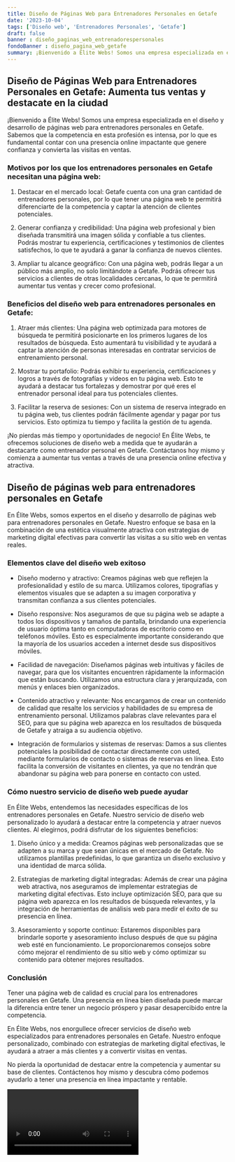 ```yaml
---
title: Diseño de Páginas Web para Entrenadores Personales en Getafe
date: '2023-10-04'
tags: ['Diseño web', 'Entrenadores Personales', 'Getafe']
draft: false
banner : diseño_paginas_web_entrenadorespersonales
fondoBanner : diseño_pagina_web_getafe
summary: ¡Bienvenido a Élite Webs! Somos una empresa especializada en el diseño y desarrollo de páginas web para entrenadores personales en Getafe. Sabemos que la competencia en esta profesión es intensa, por lo que es fundamental contar con una presencia online impactante que genere confianza y convierta las visitas en ventas.
---
```


## Diseño de Páginas Web para Entrenadores Personales en Getafe: Aumenta tus ventas y destacate en la ciudad

¡Bienvenido a Élite Webs! Somos una empresa especializada en el diseño y desarrollo de páginas web para entrenadores personales en Getafe. Sabemos que la competencia en esta profesión es intensa, por lo que es fundamental contar con una presencia online impactante que genere confianza y convierta las visitas en ventas.

### Motivos por los que los entrenadores personales en Getafe necesitan una página web:

1. Destacar en el mercado local: Getafe cuenta con una gran cantidad de entrenadores personales, por lo que tener una página web te permitirá diferenciarte de la competencia y captar la atención de clientes potenciales.

2. Generar confianza y credibilidad: Una página web profesional y bien diseñada transmitirá una imagen sólida y confiable a tus clientes. Podrás mostrar tu experiencia, certificaciones y testimonios de clientes satisfechos, lo que te ayudará a ganar la confianza de nuevos clientes.

3. Ampliar tu alcance geográfico: Con una página web, podrás llegar a un público más amplio, no solo limitándote a Getafe. Podrás ofrecer tus servicios a clientes de otras localidades cercanas, lo que te permitirá aumentar tus ventas y crecer como profesional.

### Beneficios del diseño web para entrenadores personales en Getafe:

1. Atraer más clientes: Una página web optimizada para motores de búsqueda te permitirá posicionarte en los primeros lugares de los resultados de búsqueda. Esto aumentará tu visibilidad y te ayudará a captar la atención de personas interesadas en contratar servicios de entrenamiento personal.

2. Mostrar tu portafolio: Podrás exhibir tu experiencia, certificaciones y logros a través de fotografías y videos en tu página web. Esto te ayudará a destacar tus fortalezas y demostrar por qué eres el entrenador personal ideal para tus potenciales clientes.

3. Facilitar la reserva de sesiones: Con un sistema de reserva integrado en tu página web, tus clientes podrán fácilmente agendar y pagar por tus servicios. Esto optimiza tu tiempo y facilita la gestión de tu agenda.

¡No pierdas más tiempo y oportunidades de negocio! En Élite Webs, te ofrecemos soluciones de diseño web a medida que te ayudarán a destacarte como entrenador personal en Getafe. Contáctanos hoy mismo y comienza a aumentar tus ventas a través de una presencia online efectiva y atractiva.

<GifSeo />

<Cta />

## Diseño de páginas web para entrenadores personales en Getafe

En Élite Webs, somos expertos en el diseño y desarrollo de páginas web para entrenadores personales en Getafe. Nuestro enfoque se basa en la combinación de una estética visualmente atractiva con estrategias de marketing digital efectivas para convertir las visitas a su sitio web en ventas reales.

### Elementos clave del diseño web exitoso

- Diseño moderno y atractivo: Creamos páginas web que reflejen la profesionalidad y estilo de su marca. Utilizamos colores, tipografías y elementos visuales que se adapten a su imagen corporativa y transmitan confianza a sus clientes potenciales.

- Diseño responsive: Nos aseguramos de que su página web se adapte a todos los dispositivos y tamaños de pantalla, brindando una experiencia de usuario óptima tanto en computadoras de escritorio como en teléfonos móviles. Esto es especialmente importante considerando que la mayoría de los usuarios acceden a internet desde sus dispositivos móviles.

- Facilidad de navegación: Diseñamos páginas web intuitivas y fáciles de navegar, para que los visitantes encuentren rápidamente la información que están buscando. Utilizamos una estructura clara y jerarquizada, con menús y enlaces bien organizados.

- Contenido atractivo y relevante: Nos encargamos de crear un contenido de calidad que resalte los servicios y habilidades de su empresa de entrenamiento personal. Utilizamos palabras clave relevantes para el SEO, para que su página web aparezca en los resultados de búsqueda de Getafe y atraiga a su audiencia objetivo.

- Integración de formularios y sistemas de reservas: Damos a sus clientes potenciales la posibilidad de contactar directamente con usted, mediante formularios de contacto o sistemas de reservas en línea. Esto facilita la conversión de visitantes en clientes, ya que no tendrán que abandonar su página web para ponerse en contacto con usted.

### Cómo nuestro servicio de diseño web puede ayudar

En Élite Webs, entendemos las necesidades específicas de los entrenadores personales en Getafe. Nuestro servicio de diseño web personalizado lo ayudará a destacar entre la competencia y atraer nuevos clientes. Al elegirnos, podrá disfrutar de los siguientes beneficios:

1. Diseño único y a medida: Creamos páginas web personalizadas que se adapten a su marca y que sean únicas en el mercado de Getafe. No utilizamos plantillas predefinidas, lo que garantiza un diseño exclusivo y una identidad de marca sólida.

2. Estrategias de marketing digital integradas: Además de crear una página web atractiva, nos aseguramos de implementar estrategias de marketing digital efectivas. Esto incluye optimización SEO, para que su página web aparezca en los resultados de búsqueda relevantes, y la integración de herramientas de análisis web para medir el éxito de su presencia en línea.

3. Asesoramiento y soporte continuo: Estaremos disponibles para brindarle soporte y asesoramiento incluso después de que su página web esté en funcionamiento. Le proporcionaremos consejos sobre cómo mejorar el rendimiento de su sitio web y cómo optimizar su contenido para obtener mejores resultados.

### Conclusión

Tener una página web de calidad es crucial para los entrenadores personales en Getafe. Una presencia en línea bien diseñada puede marcar la diferencia entre tener un negocio próspero y pasar desapercibido entre la competencia.

En Élite Webs, nos enorgullece ofrecer servicios de diseño web especializados para entrenadores personales en Getafe. Nuestro enfoque personalizado, combinado con estrategias de marketing digital efectivas, le ayudará a atraer a más clientes y a convertir visitas en ventas.

No pierda la oportunidad de destacar entre la competencia y aumentar su base de clientes. Contáctenos hoy mismo y descubra cómo podemos ayudarlo a tener una presencia en línea impactante y rentable.

<Video />

<CtaBot job='Entrenadores Personales' city='Getafe'/>

<Gmaps query='Getafe+españa+maps' />